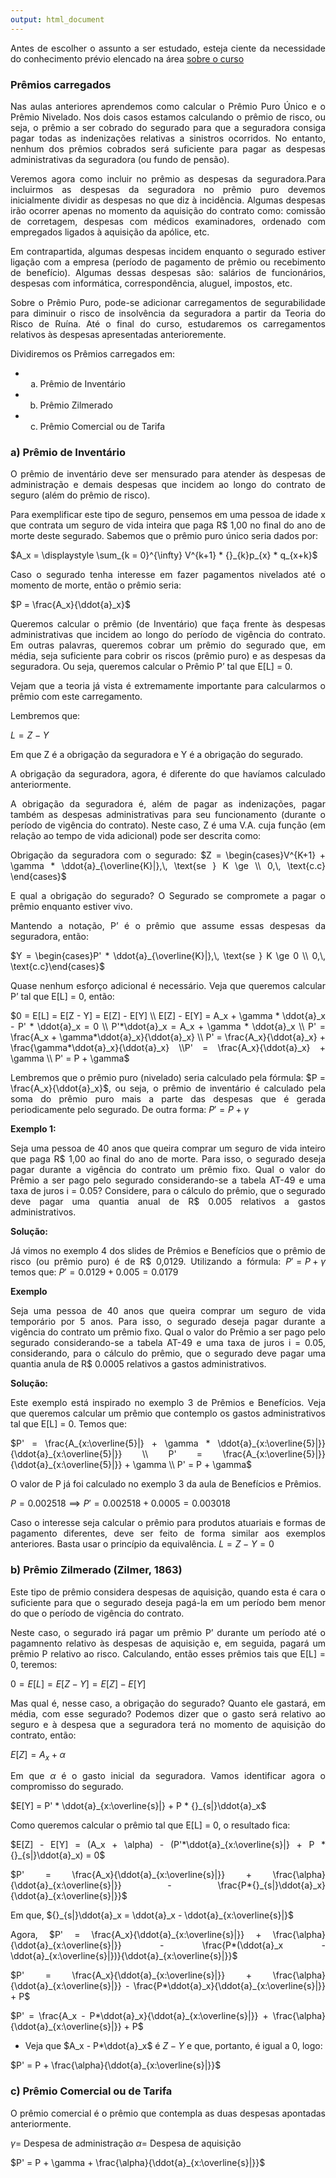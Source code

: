 ```yaml
---
output: html_document
---
```


<div style="text-align: justify">

Antes de escolher o assunto a ser estudado, esteja ciente da necessidade do conhecimento prévio elencado na área [sobre o curso](https://atuarial-1-ufrn.netlify.app/about.html)

### __Prêmios carregados__

Nas aulas anteriores aprendemos como calcular o Prêmio Puro Único e o Prêmio Nivelado. Nos dois casos estamos calculando o prêmio de risco, ou seja, o prêmio a ser cobrado do segurado para que a seguradora consiga pagar todas as indenizações relativas a sinistros ocorridos. No entanto, nenhum dos prêmios cobrados será suficiente para pagar as despesas administrativas da seguradora (ou fundo de pensão). 

Veremos agora como incluir no prêmio as despesas da seguradora.Para incluirmos as despesas da seguradora no prêmio puro devemos inicialmente dividir as despesas no que diz à incidência. Algumas despesas irão ocorrer apenas no momento da aquisição do contrato como: comissão de corretagem, despesas com médicos examinadores, ordenado com empregados ligados à aquisição da apólice, etc. 

Em contrapartida, algumas despesas incidem enquanto o segurado estiver ligação com a empresa (período de pagamento de prêmio ou recebimento de benefício). Algumas dessas despesas são: salários de funcionários, despesas com informática, correspondência, aluguel, impostos, etc.

Sobre o Prêmio Puro, pode-se adicionar carregamentos de segurabilidade para diminuir o risco de insolvência da seguradora a partir da Teoria do Risco de Ruína. Até o final do curso, estudaremos os carregamentos relativos às despesas apresentadas anterioremente. 

Dividiremos os Prêmios carregados em:

- a) Prêmio de Inventário

- b) Prêmio Zilmerado

- c) Prêmio Comercial ou de Tarifa

### __a) Prêmio de Inventário__

O prêmio de inventário deve ser mensurado para atender às despesas de administração e demais despesas que incidem ao longo do contrato de seguro (além do prêmio de risco).

Para exemplificar este tipo de seguro, pensemos em uma pessoa de idade x que contrata um seguro de vida inteira que paga R$ 1,00 no final do ano de morte deste segurado. Sabemos que o prêmio puro único seria dados por:

$A_x = \displaystyle \sum_{k = 0}^{\infty} V^{k+1} * {}_{k}p_{x} * q_{x+k}$

Caso o segurado tenha interesse em fazer pagamentos nivelados até o momento de morte, então o prêmio seria:

$P = \frac{A_x}{\ddot{a}_x}$

Queremos calcular o prêmio (de Inventário) que faça frente às despesas administrativas que incidem ao longo do período de vigência do contrato. Em outras palavras, queremos cobrar um prêmio do segurado que, em média, seja suficiente para cobrir os riscos (prêmio puro) e as despesas da seguradora. Ou seja, queremos calcular o Prêmio P' tal que E[L] = 0.

Vejam que a teoria já vista é extremamente importante para calcularmos o prêmio com este carregamento. 

Lembremos que: 

$L = Z - Y$

Em que Z é a obrigação da seguradora e Y é a obrigação do segurado. 

A obrigação da seguradora, agora, é diferente do que havíamos calculado anteriormente.

A obrigação da seguradora é, além de pagar as indenizações, pagar também as despesas administrativas para seu funcionamento (durante o período de vigência do contrato). Neste caso, Z é uma V.A. cuja função (em relação ao tempo de vida adicional) pode ser descrita como:

Obrigação da seguradora com o segurado:
$Z = \begin{cases}V^{K+1} + \gamma * \ddot{a}_{\overline{K}|},\, \text{se } K \ge \\ 0,\, \text{c.c} \end{cases}$

E qual a obrigação do segurado? O Segurado se compromete a pagar o prêmio enquanto estiver vivo. 

Mantendo a notação, P' é o prêmio que assume essas despesas da seguradora, então:

$Y = \begin{cases}P' * \ddot{a}_{\overline{K}|},\, \text{se } K \ge 0 \\ 0,\, \text{c.c}\end{cases}$

Quase nenhum esforço adicional é necessário. Veja que queremos calcular P' tal que E[L] = 0, então:

$0 = E[L] = E[Z - Y] = E[Z] - E[Y] \\ E[Z] - E[Y] = A_x + \gamma * \ddot{a}_x - P' * \ddot{a}_x = 0 \\ P'*\ddot{a}_x = A_x + \gamma * \ddot{a}_x \\ P' = \frac{A_x + \gamma*\ddot{a}_x}{\ddot{a}_x} \\ P' = \frac{A_x}{\ddot{a}_x} + \frac{\gamma*\ddot{a}_x}{\ddot{a}_x} \\P' = \frac{A_x}{\ddot{a}_x} + \gamma \\ P' = P + \gamma$

Lembremos que o prêmio puro (nivelado) seria calculado pela fórmula: $P = \frac{A_x}{\ddot{a}_x}$, ou seja, o prêmio de inventário é calculado pela soma do prêmio puro mais a parte das despesas que é gerada periodicamente pelo segurado. De outra forma: $P' = P + \gamma$

__Exemplo 1:__

Seja uma pessoa de 40 anos que queira comprar um seguro de vida inteiro que paga R$ 1,00 ao final do ano de morte. Para isso, o segurado deseja pagar durante a vigência do contrato um prêmio fixo. 
Qual o valor do Prêmio a ser pago pelo segurado considerando-se a tabela AT-49 e uma taxa de juros i = 0.05? Considere, para o cálculo do prêmio, que o segurado deve pagar uma quantia anual de R$ 0.005 relativos a gastos administrativos.

__Solução:__

Já vimos no exemplo 4 dos slides de Prêmios e Benefícios que o prêmio de risco (ou prêmio puro) é de R$ 0,0129. 
Utilizando a fórmula: $P' = P + \gamma$ temos que: $P' = 0.0129 + 0.005 = 0.0179$

__Exemplo__

Seja uma pessoa de 40 anos que queira comprar um seguro de vida temporário por 5 anos. Para isso, o segurado deseja pagar durante a vigência do contrato um prêmio fixo. Qual o valor do Prêmio a ser pago pelo segurado considerando-se a tabela AT-49 e uma taxa de juros i = 0.05, considerando, para o cálculo do prêmio, que o segurado deve pagar uma quantia anula de R$ 0.0005 relativos a gastos administrativos.

__Solução:__

Este exemplo está inspirado no exemplo 3 de Prêmios e Benefícios. Veja que queremos calcular um prêmio que contemplo os gastos administrativos tal que E[L] = 0. Temos que: 

$P' = \frac{A_{x:\overline{5}|} + \gamma * \ddot{a}_{x:\overline{5}|}}{\ddot{a}_{x:\overline{5}|}} \\ P' = \frac{A_{x:\overline{5}|}}{\ddot{a}_{x:\overline{5}|}} + \gamma \\ P' = P + \gamma$

O valor de P já foi calculado no exemplo 3 da aula de Benefícios e Prêmios.

$P = 0.002518 \implies P' = 0.002518 + 0.0005 = 0.003018$

Caso o interesse seja calcular o prêmio para produtos atuariais e formas de pagamento diferentes, deve ser feito de forma similar aos exemplos anteriores. Basta usar o princípio da equivalência. $L = Z - Y = 0$

### __b) Prêmio Zilmerado (Zilmer, 1863)__

Este tipo de prêmio considera despesas de aquisição, quando esta é cara o suficiente para que o segurado deseja pagá-la em um período bem menor do que o período de vigência do contrato.

Neste caso, o segurado irá pagar um prêmio P' durante um período até o pagamnento relativo às despesas de aquisição e, em seguida, pagará um prêmio P relativo ao risco. Calculando, então esses prêmios tais que E[L] = 0, teremos:

$0 = E[L] = E[Z - Y] = E[Z] - E[Y]$

Mas qual é, nesse caso, a obrigação do segurado? Quanto ele gastará, em média, com esse segurado? Podemos dizer que o gasto será relativo ao seguro e à despesa que a seguradora terá no momento de aquisição do contrato, então: 

$E[Z] = A_x + \alpha$

Em que $\alpha$ é o gasto inicial da seguradora. Vamos identificar agora o compromisso do segurado.

$E[Y] = P' * \ddot{a}_{x:\overline{s}|} + P * {}_{s|}\ddot{a}_x$

Como queremos calcular o prêmio tal que E[L] = 0, o resultado fica: 

$E[Z] - E[Y] = (A_x + \alpha) - (P'*\ddot{a}_{x:\overline{s}|} + P * {}_{s|}\ddot{a}_x) = 0$

$P' = \frac{A_x}{\ddot{a}_{x:\overline{s}|}} + \frac{\alpha}{\ddot{a}_{x:\overline{s}|}} - \frac{P*{}_{s|}\ddot{a}_x}{\ddot{a}_{x:\overline{s}|}}$

Em que, ${}_{s|}\ddot{a}_x = \ddot{a}_x - \ddot{a}_{x:\overline{s}|}$

Agora, $P' = \frac{A_x}{\ddot{a}_{x:\overline{s}|}} + \frac{\alpha}{\ddot{a}_{x:\overline{s}|}} - \frac{P*(\ddot{a}_x - \ddot{a}_{x:\overline{s}|})}{\ddot{a}_{x:\overline{s}|}}$

$P' = \frac{A_x}{\ddot{a}_{x:\overline{s}|}} + \frac{\alpha}{\ddot{a}_{x:\overline{s}|}} - \frac{P*\ddot{a}_x}{\ddot{a}_{x:\overline{s}|}} + P$

$P' = \frac{A_x - P*\ddot{a}_x}{\ddot{a}_{x:\overline{s}|}} + \frac{\alpha}{\ddot{a}_{x:\overline{s}|}} + P$

- Veja que $A_x - P*\ddot{a}_x$ é $Z - Y$ e que, portanto, é igual a 0, logo:

$P' = P + \frac{\alpha}{\ddot{a}_{x:\overline{s}|}}$

### __c) Prêmio Comercial ou de Tarifa__

O prêmio comercial é o prêmio que contempla as duas despesas apontadas anteriormente.

$\gamma =$ Despesa de administração
$\alpha =$ Despesa de aquisição

$P' = P + \gamma + \frac{\alpha}{\ddot{a}_{x:\overline{s}|}}$

</div>